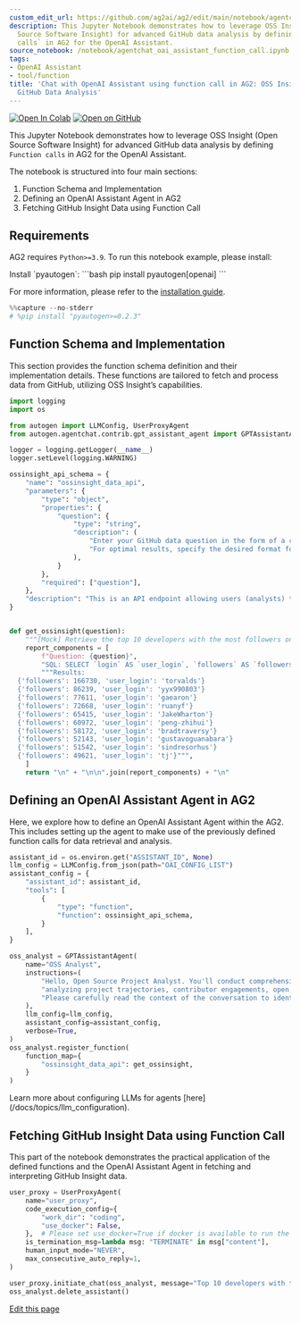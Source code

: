 ```yaml
---
custom_edit_url: https://github.com/ag2ai/ag2/edit/main/notebook/agentchat_oai_assistant_function_call.ipynb
description: This Jupyter Notebook demonstrates how to leverage OSS Insight (Open
  Source Software Insight) for advanced GitHub data analysis by defining `Function
  calls` in AG2 for the OpenAI Assistant.
source_notebook: /notebook/agentchat_oai_assistant_function_call.ipynb
tags:
- OpenAI Assistant
- tool/function
title: 'Chat with OpenAI Assistant using function call in AG2: OSS Insights for Advanced
  GitHub Data Analysis'
---
```


<a href="https://colab.research.google.com/github/ag2ai/ag2/blob/main/notebook/agentchat_oai_assistant_function_call.ipynb" class="colab-badge" target="_blank"><img noZoom src="https://colab.research.google.com/assets/colab-badge.svg" alt="Open In Colab" /></a>
<a href="https://github.com/ag2ai/ag2/blob/main/notebook/agentchat_oai_assistant_function_call.ipynb" class="github-badge" target="_blank"><img noZoom src="https://img.shields.io/badge/Open%20on%20GitHub-grey?logo=github" alt="Open on GitHub" /></a>




This Jupyter Notebook demonstrates how to leverage OSS Insight (Open
Source Software Insight) for advanced GitHub data analysis by defining
`Function calls` in AG2 for the OpenAI Assistant.

The notebook is structured into four main sections:

1.  Function Schema and Implementation
2.  Defining an OpenAI Assistant Agent in AG2
3.  Fetching GitHub Insight Data using Function Call

## Requirements

AG2 requires `Python>=3.9`. To run this notebook example, please
install:


<div class="info Requirements">
<Info>
Install `pyautogen`:
```bash
pip install pyautogen[openai]
```

For more information, please refer to the [installation guide](/docs/user-guide/basic-concepts/installing-ag2).
</Info>
</div>


```python
%%capture --no-stderr
# %pip install "pyautogen>=0.2.3"
```

## Function Schema and Implementation

This section provides the function schema definition and their
implementation details. These functions are tailored to fetch and
process data from GitHub, utilizing OSS Insight’s capabilities.

```python
import logging
import os

from autogen import LLMConfig, UserProxyAgent
from autogen.agentchat.contrib.gpt_assistant_agent import GPTAssistantAgent

logger = logging.getLogger(__name__)
logger.setLevel(logging.WARNING)

ossinsight_api_schema = {
    "name": "ossinsight_data_api",
    "parameters": {
        "type": "object",
        "properties": {
            "question": {
                "type": "string",
                "description": (
                    "Enter your GitHub data question in the form of a clear and specific question to ensure the returned data is accurate and valuable. "
                    "For optimal results, specify the desired format for the data table in your request."
                ),
            }
        },
        "required": ["question"],
    },
    "description": "This is an API endpoint allowing users (analysts) to input question about GitHub in text format to retrieve the related and structured data.",
}


def get_ossinsight(question):
    """[Mock] Retrieve the top 10 developers with the most followers on GitHub."""
    report_components = [
        f"Question: {question}",
        "SQL: SELECT `login` AS `user_login`, `followers` AS `followers` FROM `github_users` ORDER BY `followers` DESC LIMIT 10",
        """Results:
  {'followers': 166730, 'user_login': 'torvalds'}
  {'followers': 86239, 'user_login': 'yyx990803'}
  {'followers': 77611, 'user_login': 'gaearon'}
  {'followers': 72668, 'user_login': 'ruanyf'}
  {'followers': 65415, 'user_login': 'JakeWharton'}
  {'followers': 60972, 'user_login': 'peng-zhihui'}
  {'followers': 58172, 'user_login': 'bradtraversy'}
  {'followers': 52143, 'user_login': 'gustavoguanabara'}
  {'followers': 51542, 'user_login': 'sindresorhus'}
  {'followers': 49621, 'user_login': 'tj'}""",
    ]
    return "\n" + "\n\n".join(report_components) + "\n"
```

## Defining an OpenAI Assistant Agent in AG2

Here, we explore how to define an OpenAI Assistant Agent within the AG2.
This includes setting up the agent to make use of the previously defined
function calls for data retrieval and analysis.

```python
assistant_id = os.environ.get("ASSISTANT_ID", None)
llm_config = LLMConfig.from_json(path="OAI_CONFIG_LIST")
assistant_config = {
    "assistant_id": assistant_id,
    "tools": [
        {
            "type": "function",
            "function": ossinsight_api_schema,
        }
    ],
}

oss_analyst = GPTAssistantAgent(
    name="OSS Analyst",
    instructions=(
        "Hello, Open Source Project Analyst. You'll conduct comprehensive evaluations of open source projects or organizations on the GitHub platform, "
        "analyzing project trajectories, contributor engagements, open source trends, and other vital parameters. "
        "Please carefully read the context of the conversation to identify the current analysis question or problem that needs addressing."
    ),
    llm_config=llm_config,
    assistant_config=assistant_config,
    verbose=True,
)
oss_analyst.register_function(
    function_map={
        "ossinsight_data_api": get_ossinsight,
    }
)
```


<div class="tip">
<Tip>
Learn more about configuring LLMs for agents [here](/docs/topics/llm_configuration).
</Tip>
</div>


## Fetching GitHub Insight Data using Function Call

This part of the notebook demonstrates the practical application of the
defined functions and the OpenAI Assistant Agent in fetching and
interpreting GitHub Insight data.

```python
user_proxy = UserProxyAgent(
    name="user_proxy",
    code_execution_config={
        "work_dir": "coding",
        "use_docker": False,
    },  # Please set use_docker=True if docker is available to run the generated code. Using docker is safer than running the generated code directly.
    is_termination_msg=lambda msg: "TERMINATE" in msg["content"],
    human_input_mode="NEVER",
    max_consecutive_auto_reply=1,
)

user_proxy.initiate_chat(oss_analyst, message="Top 10 developers with the most followers")
oss_analyst.delete_assistant()
```

<div className="edit-url-container">
    <a className="edit-url" href="https://github.com/ag2ai/ag2/edit/main/notebook/agentchat_oai_assistant_function_call.ipynb" target='_blank'><Icon icon="pen" iconType="solid" size="13px"/> Edit this page</a>
</div>
